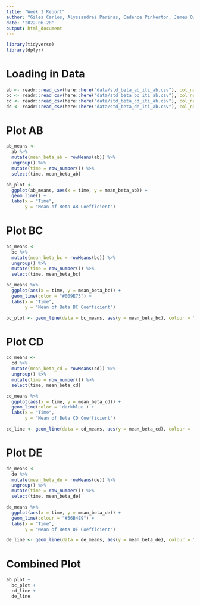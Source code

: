 ```yaml
---
title: "Week 1 Report"
author: "Giles Carlos, Alyssandrei Parinas, Cadence Pinkerton, James Owens, Yi Ling Chiu "
date: '2022-06-28'
output: html_document
---
```


```r
library(tidyverse)
library(dplyr)

```

# Loading in Data

```r
ab <- readr::read_csv(here::here("data/std_beta_ab_iti_ab.csv"), col_names = FALSE)
bc <- readr::read_csv(here::here("data/std_beta_bc_iti_ab.csv"), col_names = FALSE)
cd <- readr::read_csv(here::here("data/std_beta_cd_iti_ab.csv"), col_names = FALSE)
de <- readr::read_csv(here::here("data/std_beta_de_iti_ab.csv"), col_names = FALSE)
```


# Plot AB

```r
ab_means <- 
  ab %>% 
  mutate(mean_beta_ab = rowMeans(ab)) %>% 
  ungroup() %>% 
  mutate(time = row_number()) %>% 
  select(time, mean_beta_ab)

ab_plot <- 
  ggplot(ab_means, aes(x = time, y = mean_beta_ab)) +
  geom_line() + 
  labs(x = "Time",
       y = "Mean of Beta AB Coefficient") 
```



# Plot BC

```r
bc_means <-
  bc %>% 
  mutate(mean_beta_bc = rowMeans(bc)) %>% 
  ungroup() %>% 
  mutate(time = row_number()) %>% 
  select(time, mean_beta_bc)

bc_means %>% 
  ggplot(aes(x = time, y = mean_beta_bc)) +
  geom_line(color = "#009E73") +
  labs(x = "Time",
       y = "Mean of Beta BC Coefficient")

bc_plot <- geom_line(data = bc_means, aes(y = mean_beta_bc), colour = "#009E73")
```



# Plot CD
```r
cd_means <- 
  cd %>% 
  mutate(mean_beta_cd = rowMeans(cd)) %>% 
  ungroup() %>% 
  mutate(time = row_number()) %>% 
  select(time, mean_beta_cd)

cd_means %>% 
  ggplot(aes(x = time, y = mean_beta_cd)) +
  geom_line(color = 'darkblue') + 
  labs(x = "Time",
       y = "Mean of Beta CD Coefficient") 

cd_line <- geom_line(data = cd_means, aes(y = mean_beta_cd), colour = 'darkblue')

```

# Plot DE

```r
de_means <- 
  de %>% 
  mutate(mean_beta_de = rowMeans(de)) %>% 
  ungroup() %>% 
  mutate(time = row_number()) %>% 
  select(time, mean_beta_de)

de_means %>% 
  ggplot(aes(x = time, y = mean_beta_de)) +
  geom_line(colour = "#56B4E9") + 
  labs(x = "Time",
       y = "Mean of Beta DE Coefficient") 

de_line <- geom_line(data = de_means, aes(y = mean_beta_de), colour = "#56B4E9")
```

# Combined Plot

```r
ab_plot +
  bc_plot +
  cd_line +
  de_line
```



